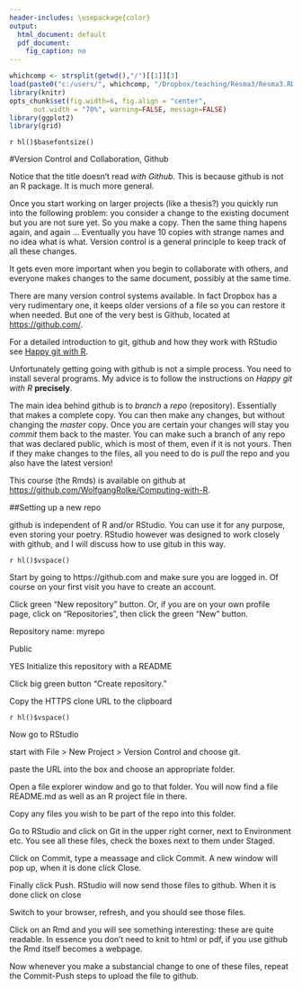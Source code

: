 ```yaml
---
header-includes: \usepackage{color}
output:
  html_document: default
  pdf_document:
    fig_caption: no
---
```


<style>
table, th, td { text-align:right; }
th, td {padding: 10px;}
</style>

```r
whichcomp <- strsplit(getwd(),"/")[[1]][3]
load(paste0("c:/users/", whichcomp, "/Dropbox/teaching/Resma3/Resma3.RData"))
library(knitr)
opts_chunk$set(fig.width=6, fig.align = "center", 
      out.width = "70%", warning=FALSE, message=FALSE)
library(ggplot2)
library(grid)
```
`r hl()$basefontsize()`

#Version Control and Collaboration, Github

Notice that the title doesn't read *with Github*. This is because github is not an R package. It is much more general.

Once you start working on larger projects (like a thesis?) you quickly run into the following problem: you consider a change to the existing document but you are not sure yet. So you make a copy. Then the same thing hapens again, and again ... Eventually you have 10 copies with strange names and no idea what is what. Version control is a general principle to keep track of all these changes. 

It gets even more important when you begin to collaborate with others, and everyone makes changes to the same document, possibly at the same time.

There are many version control systems available. In fact Dropbox has a very rudimentary one, it keeps older versions of a file so you can restore it when needed. But one of the very best is Github, located at [https://github.com/](https://github.com/). 

For a detailed introduction to git, github and how they work with RStudio see [Happy git with R](http://happygitwithr.com).

Unfortunately getting going with github is not a simple process. You need to install several programs. My advice is to follow the instructions on *Happy git with R* **precisely**.

The main idea behind github is to *branch* a *repo* (repository). Essentially that makes a complete copy. You can then make any changes, but without changing the *master* copy. Once you are certain your changes will stay you *commit* them back to the master. You can make such a branch of any repo that was declared public, which is most of them, even if it is not yours. Then if they make changes to the files, all you need to do is *pull* the repo and you also have the latest version!

This course (the Rmds) is available on github at [https://github.com/WolfgangRolke/Computing-with-R](https://github.com/WolfgangRolke/Computing-with-R). 

##Setting up a new repo

github is independent of R and/or RStudio. You can use it for any purpose, even storing your poetry. RStudio however was designed to work closely with github, and I will discuss how to use gitub in this way.

`r hl()$vspace()`

Start by going to https://github.com and make sure you are logged in. Of course on your first visit you have to create an account.

Click green “New repository” button. Or, if you are on your own profile page, click on “Repositories”, then click the green “New” button.

Repository name: myrepo 

Public

YES Initialize this repository with a README


Click big green button “Create repository.”

Copy the HTTPS clone URL to the clipboard 

`r hl()$vspace()`

Now go to RStudio

start with File > New Project > Version Control and choose git.

paste the URL into the box and choose an appropriate folder.

Open a file explorer window and go to that folder. You will now find a file README.md as well as an R project file in there.

Copy any files you wish to be part of the repo into this folder.

Go to RStudio and click on Git in the upper right corner, next to Environment etc. You see all these files, check the boxes next to them under Staged.

Click on Commit, type a meassage and click Commit. A new window will pop up, when it is done click Close. 

Finally click Push. RStudio will now send those files to github. When it is done click on close

Switch to your browser, refresh, and you should see those files.

Click on an Rmd and you will see something interesting: these are quite readable. In essence you don't need to knit to html or pdf, if you use github the Rmd itself becomes a webpage.

Now whenever you make a substancial change to one of these files, repeat the Commit-Push steps to upload the file to github.







